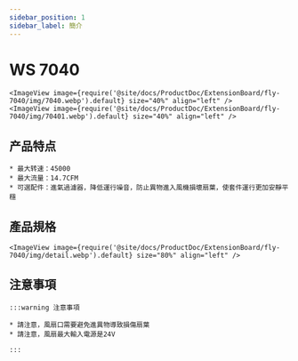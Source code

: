 ```yaml
---
sidebar_position: 1
sidebar_label: 簡介
---
```


# WS 7040

    <ImageView image={require('@site/docs/ProductDoc/ExtensionBoard/fly-7040/img/7040.webp').default} size="40%" align="left" />
    <ImageView image={require('@site/docs/ProductDoc/ExtensionBoard/fly-7040/img/70401.webp').default} size="40%" align="left" />


## 产品特点

    * 最大转速：45000
    * 最大流量：14.7CFM
    * 可選配件：進氣過濾器，降低運行噪音，防止異物進入風機損壞扇葉，使套件運行更加安靜平穩

## 產品規格

    <ImageView image={require('@site/docs/ProductDoc/ExtensionBoard/fly-7040/img/detail.webp').default} size="80%" align="left" />

## 注意事項

    :::warning 注意事項

    * 請注意，風扇口需要避免進異物導致損傷扇葉
    * 請注意，風扇最大輸入電源是24V

    :::